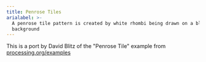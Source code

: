 ```yaml
---
title: Penrose Tiles
arialabel: >-
  A penrose tile pattern is created by white rhombi being drawn on a black
  background
---
```



This is a port by David Blitz of the "Penrose Tile" example from <a href="https://processing.org/examples/">processing.org/examples</a>
